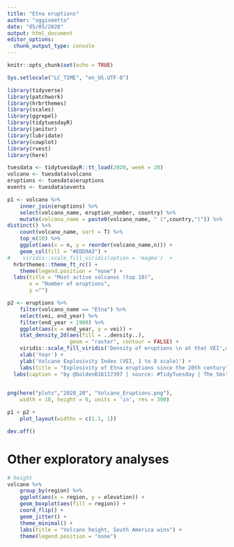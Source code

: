 ```yaml
---
title: "Etna eruptions"
author: "oggismetto"
date: "05/05/2020"
output: html_document
editor_options: 
  chunk_output_type: console
---
```


```r
knitr::opts_chunk$set(echo = TRUE)
```

```r

Sys.setlocale("LC_TIME", "en_US.UTF-8")

library(tidyverse)
library(patchwork)
library(hrbrthemes)
library(scales)
library(ggrepel)
library(tidytuesdayR)
library(janitor)
library(lubridate)
library(cowplot)
library(rvest)
library(here)

tuesdata <- tidytuesdayR::tt_load(2020, week = 20)
volcano <- tuesdata$volcano
eruptions <- tuesdata$eruptions
events <- tuesdata$events
```


```r

p1 <- volcano %>%
    inner_join(eruptions) %>%
    select(volcano_name, eruption_number, country) %>%
    mutate(volcano_name = paste0(volcano_name, " (",country,")")) %>%
distinct() %>%
    count(volcano_name, sort = T) %>%
    top_n(10) %>%
    ggplot(aes(x = n, y = reorder(volcano_name,n))) +
    geom_col(fill = "#EDD9A3") +
#    viridis::scale_fill_viridis(option = 'magma')  + 
  hrbrthemes::theme_ft_rc() +
    theme(legend.position = "none") +
  labs(title = "Most active volcanos (top 10)",
       x = "Number of eruptions",
       y ="")

p2 <- eruptions %>%
    filter(volcano_name == "Etna") %>%
    select(vei, end_year) %>%
    filter(end_year > 1900) %>%
    ggplot(aes(x = end_year, y = vei)) +
    stat_density_2d(aes(fill = ..density..),
                    geom = "raster", contour = FALSE) +
    viridis::scale_fill_viridis('Density of eruptions \n at that VEI',option = 'magma')  + hrbrthemes::theme_ft_rc() +
    xlab('Year') +
    ylab('Volcano Explosivity Index (VEI, 1 to 8 scale)') +
    labs(title = "Explosivity of Etna eruptions since the 20th century") +
  labs(caption = "by @GoldenB16117397 | source: #TidyTuesday | The Smithsonian Institution")
   

png(here("plots","2020_20", "Volcano_Eruptions.png"), 
    width = 18, height = 6, units = 'in', res = 300)

p1 + p2 + 
    plot_layout(widths = c(1.1, 1)) 

dev.off()

```

# Other exploratory analyses

```r

# height
volcano %>%
    group_by(region) %>%
    ggplot(aes(x = region, y = elevation)) +
    geom_boxplot(aes(fill = region)) +
    coord_flip() +
    geom_jitter() +
    theme_minimal() +
    labs(title = "Volcano height, South America wins") +
    theme(legend.position = "none")

```
